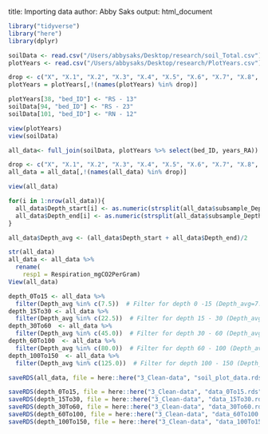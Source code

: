 title: Importing data
author: Abby Saks
output:
  html_document
  
```r

library("tidyverse")
library("here")
library(dplyr)

```


```r

soilData <- read.csv("/Users/abbysaks/Desktop/research/soil_Total.csv")
plotYears <- read.csv("/Users/abbysaks/Desktop/research/PlotYears.csv")

drop <- c("X", "X.1", "X.2", "X.3", "X.4", "X.5", "X.6", "X.7", "X.8", "X.9", "X.10","X.11", "X.12", "X.13", "X.14","X.15", "X.16", "X.17")
plotYears = plotYears[,!(names(plotYears) %in% drop)]

plotYears[38, "bed_ID"] <- "RS - 13"
soilData[94, "bed_ID"] <- "RS - 23"
soilData[101, "bed_ID"] <- "RN - 12"

view(plotYears)
view(soilData)

```


```r

all_data<- full_join(soilData, plotYears %>% select(bed_ID, years_RA))

drop <- c("X", "X.1", "X.2", "X.3", "X.4", "X.5", "X.6", "X.7", "X.8", "X.9", "X.10","X.11", "X.12", "X.13")
all_data = all_data[,!(names(all_data) %in% drop)]

view(all_data)

```
```r

for(i in 1:nrow(all_data)){
  all_data$Depth_start[i] <- as.numeric(strsplit(all_data$subsample_Depth, split="-")[[i]][1])
  all_data$Depth_end[i] <- as.numeric(strsplit(all_data$subsample_Depth, split="-")[[i]][2])
}

all_data$Depth_avg <- (all_data$Depth_start + all_data$Depth_end)/2

```

```r

str(all_data)
all_data <- all_data %>% 
  rename(
    resp1 = Respiration_mgCO2PerGram)
View(all_data)

```

```r

depth_0To15 <- all_data %>% 
  filter(Depth_avg %in% c(7.5))  # Filter for depth 0 -15 (Depth_avg=7.5)
depth_15To30 <- all_data %>% 
  filter(Depth_avg %in% c(22.5))  # Filter for depth 15 - 30 (Depth_avg=22.5)
depth_30To60  <- all_data %>% 
  filter(Depth_avg %in% c(45.0))  # Filter for depth 30 - 60 (Depth_avg=45)
depth_60To100  <- all_data %>% 
  filter(Depth_avg %in% c(80.0))  # Filter for depth 60 - 100 (Depth_avg=80)
depth_100To150  <- all_data %>% 
  filter(Depth_avg %in% c(125.0))  # Filter for depth 100 - 150 (Depth_avg=125)

```

```r

saveRDS(all_data, file = here::here("3_Clean-data", "soil_plot_data.rds"))

saveRDS(depth_0To15, file = here::here("3_Clean-data", "data_0To15.rds"))
saveRDS(depth_15To30, file = here::here("3_Clean-data", "data_15To30.rds"))
saveRDS(depth_30To60, file = here::here("3_Clean-data", "data_30To60.rds"))
saveRDS(depth_60To100, file = here::here("3_Clean-data", "data_60To100.rds"))
saveRDS(depth_100To150, file = here::here("3_Clean-data", "data_100To150.rds"))


```



